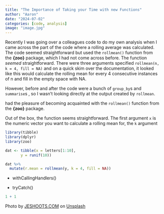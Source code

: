 ```yaml
---
title: "The Importance of Taking your Time with new Functions"
author: "Aaron"
date: "2024-07-02"
categories: [code, analysis]
image: "image.jpg"
---
```


Recently I was going over a colleagues code to do my own analysis when I came across the part of the code where a rolling average was calculated. The code seemed straightforward but used the `rollmean()` function from the **{zoo}** package, which I had not come across before. The function *seemed* straightforward. There were three arguments specified `rollmean(n, k = 4, fill = NA)` and on a quick skim over the documentation, it looked like this would calculate the rolling mean for every 4 consecutive instances of n and fill in the empty space with NA.

However, before and after the code were a bunch of `group_by`s and `summarise`s , so I wasn't looking directly at the output created by `rollmean`.

had the pleasure of becoming acquainted with the `rollmean()` function from the **{zoo}** package.

Out of the box, the function seems straightforward. The first argument `x` is the numeric vector you want to calculate a rolling mean for, the `k` argument

```r
library(tibble)
library(dplyr)
library(zoo)

dat <- tibble(x = letters[1:10],
       y = runif(10))

dat %>% 
  mutate(r.mean = rollmean(y, k = 4, fill = NA))
```

-   withCallingHandlers()

-   tryCatch()

```r
1 + 1
```

Photo by [JESHOOTS.COM](https://unsplash.com/@jeshoots?utm_content=creditCopyText&utm_medium=referral&utm_source=unsplash) on [Unsplash](https://unsplash.com/photos/woman-biting-pencil-while-sitting-on-chair-in-front-of-computer-during-daytime--2vD8lIhdnw?utm_content=creditCopyText&utm_medium=referral&utm_source=unsplash)
